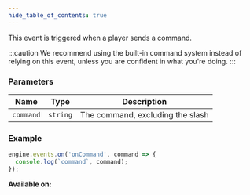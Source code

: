 ```yaml
---
hide_table_of_contents: true
---
```



This event is triggered when a player sends a command.

:::caution
We recommend using the built-in command system instead of relying on this event, unless you are confident in what you're doing.
:::

### Parameters

| Name      | Type     | Description                      |
| --------- | -------- | -------------------------------- |
| `command` | `string` | The command, excluding the slash |

### Example

```js
engine.events.on('onCommand', command => {
  console.log(`command`, command);
});
```

**Available on:** <ClientTag />
